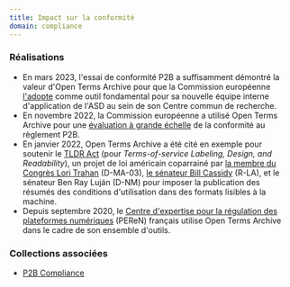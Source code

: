 ```yaml
---
title: Impact sur la conformité
domain: compliance
---
```


### Réalisations

- En mars 2023, l'essai de conformité P2B a suffisamment démontré la valeur d'Open Terms Archive pour que la Commission européenne [l'adopte](https://github.com/OpenTermsArchive/engine/issues/1001) comme outil fondamental pour sa nouvelle équipe interne d'application de l'ASD au sein de son Centre commun de recherche.
- En novembre 2022, la Commission européenne a utilisé Open Terms Archive pour une [évaluation à grande échelle](https://ppmi.lt/news-insights/ppmi-has-completed-early-evaluation-p2b-regulation) de la conformité au règlement P2B.
- En janvier 2022, Open Terms Archive a été cité en exemple pour soutenir le [TLDR Act](https://www.lifewire.com/the-tldr-act-could-help-you-make-sense-of-terms-of-service-agreements-5216643) (pour _Terms-of-service Labeling, Design, and Readability_), un projet de loi américain coparrainé par [la membre du Congrès Lori Trahan](https://trahan.house.gov/) (D-MA-03), [le sénateur Bill Cassidy](https://www.cassidy.senate.gov/) (R-LA), et le sénateur Ben Ray Luján (D-NM) pour imposer la publication des résumés des conditions d'utilisation dans des formats lisibles à la machine.
- Depuis septembre 2020, le [Centre d'expertise pour la régulation des plateformes numériques](https://www.peren.gouv.fr/en/) (PEReN) français utilise Open Terms Archive dans le cadre de son ensemble d'outils.

### Collections associées

- [P2B Compliance](https://github.com/OpenTermsArchive/p2b-compliance-versions/)
